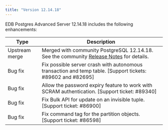```yaml
---
title: "Version 12.14.18"
---
```


EDB Postgres Advanced Server 12.14.18 includes the following enhancements:

| Type           | Description                                                                                                                          | 
| -------------- | -------------------------------------------------------------------------------------------------------------------------------------| 
| Upstream merge | Merged with community PostgreSQL 12.14.18. See the community [Release Notes](https://www.postgresql.org/docs/release/12.14/) for details.   |  
| Bug fix        | Fix possible server crash with autonomous transaction and temp table. [Support tickets: #89602 and #82695]| 
| Bug fix        | Allow the password expiry feature to work with SCRAM authentication. [Support ticket: #89340]   | 
| Bug fix        | Fix Bulk API for update on an invisible tuple. [Support ticket: #86900] |
| Bug fix        | Fix command tag for the partition objects. [Support ticket: #86598] |
